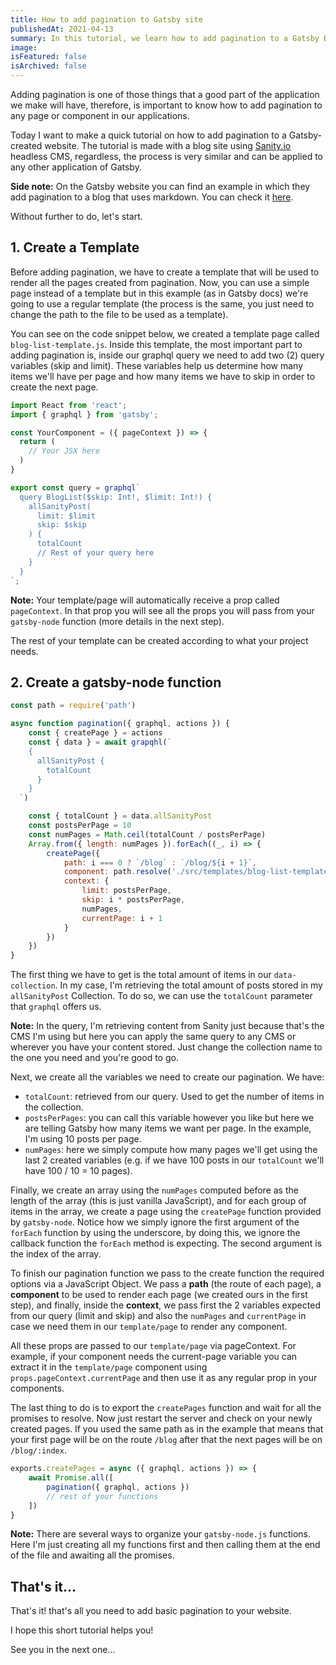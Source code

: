 ```yaml
---
title: How to add pagination to Gatsby site
publishedAt: 2021-04-13
summary: In this tutorial, we learn how to add pagination to a Gatsby Blog that uses Sanity io headless CMS or any CMS.
image:
isFeatured: false
isArchived: false
---
```


Adding pagination is one of those things that a good part of the application we make will have, therefore, is important to know how to add pagination to any page or component in our applications.

Today I want to make a quick tutorial on how to add pagination to a Gatsby-created website. The tutorial is made with a blog site using [Sanity.io](https://www.sanity.io/) headless CMS, regardless, the process is very similar and can be applied to any other application of Gatsby.

**Side note:** On the Gatsby website you can find an example in which they add pagination to a blog that uses markdown. You can check it [here](https://www.gatsbyjs.com/docs/adding-pagination/).

Without further to do, let's start.

## 1. Create a Template

Before adding pagination, we have to create a template that will be used to render all the pages created from pagination. Now, you can use a simple page instead of a template but in this example (as in Gatsby docs) we're going to use a regular template (the process is the same, you just need to change the path to the file to be used as a template).

You can see on the code snippet below, we created a template page called `blog-list-template.js`. Inside this template, the most important part to adding pagination is, inside our graphql query we need to add two (2) query variables (skip and limit). These variables help us determine how many items we'll have per page and how many items we have to skip in order to create the next page.

```js
import React from 'react';
import { graphql } from 'gatsby';

const YourComponent = ({ pageContext }) => {
  return (
    // Your JSX here
  )
}

export const query = graphql`
  query BlogList($skip: Int!, $limit: Int!) {
    allSanityPost(
      limit: $limit
      skip: $skip
    ) {
      totalCount
      // Rest of your query here
    }
  }
`;
```

**Note:** Your template/page will automatically receive a prop called `pageContext`. In that prop you will see all the props you will pass from your `gatsby-node` function (more details in the next step).

The rest of your template can be created according to what your project needs.

## 2. Create a gatsby-node function

```js
const path = require('path')

async function pagination({ graphql, actions }) {
    const { createPage } = actions
    const { data } = await grapqhl(`
    {
      allSanityPost {
        totalCount
      }
    }
  `)

    const { totalCount } = data.allSanityPost
    const postsPerPage = 10
    const numPages = Math.ceil(totalCount / postsPerPage)
    Array.from({ length: numPages }).forEach((_, i) => {
        createPage({
            path: i === 0 ? `/blog` : `/blog/${i + 1}`,
            component: path.resolve('./src/templates/blog-list-template.js'),
            context: {
                limit: postsPerPage,
                skip: i * postsPerPage,
                numPages,
                currentPage: i + 1
            }
        })
    })
}
```

The first thing we have to get is the total amount of items in our `data-collection`. In my case, I'm retrieving the total amount of posts stored in my `allSanityPost` Collection. To do so, we can use the `totalCount` parameter that `graphql` offers us.

**Note:** In the query, I'm retrieving content from Sanity just because that's the CMS I'm using but here you can apply the same query to any CMS or wherever you have your content stored. Just change the collection name to the one you need and you're good to go.

Next, we create all the variables we need to create our pagination. We have:

-   `totalCount`: retrieved from our query. Used to get the number of items in the collection.
-   `postsPerPages`: you can call this variable however you like but here we are telling Gatsby how many items we want per page. In the example, I'm using 10 posts per page.
-   `numPages`: here we simply compute how many pages we'll get using the last 2 created variables (e.g. if we have 100 posts in our `totalCount` we'll have 100 / 10 = 10 pages).

Finally, we create an array using the `numPages` computed before as the length of the array (this is just vanilla JavaScript), and for each group of items in the array, we create a page using the `createPage` function provided by `gatsby-node`. Notice how we simply ignore the first argument of the `forEach` function by using the underscore, by doing this, we ignore the callback function the `forEach` method is expecting. The second argument is the index of the array.

To finish our pagination function we pass to the create function the required options via a JavaScript Object. We pass a **path** (the route of each page), a **component** to be used to render each page (we created ours in the first step), and finally, inside the **context**, we pass first the 2 variables expected from our query (limit and skip) and also the `numPages` and `currentPage` in case we need them in our `template/page` to render any component.

All these props are passed to our `template/page` via pageContext. For example, if your component needs the current-page variable you can extract it in the `template/page` component using `props.pageContext.currentPage` and then use it as any regular prop in your components.

The last thing to do is to export the `createPages` function and wait for all the promises to resolve. Now just restart the server and check on your newly created pages. If you used the same path as in the example that means that your first page will be on the route `/blog` after that the next pages will be on `/blog/:index`.

```js
exports.createPages = async ({ graphql, actions }) => {
    await Promise.all([
        pagination({ graphql, actions })
        // rest of your functions
    ])
}
```

**Note:** There are several ways to organize your `gatsby-node.js` functions. Here I'm just creating all my functions first and then calling them at the end of the file and awaiting all the promises.

## That's it...

That's it! that's all you need to add basic pagination to your website.

I hope this short tutorial helps you!

See you in the next one...
